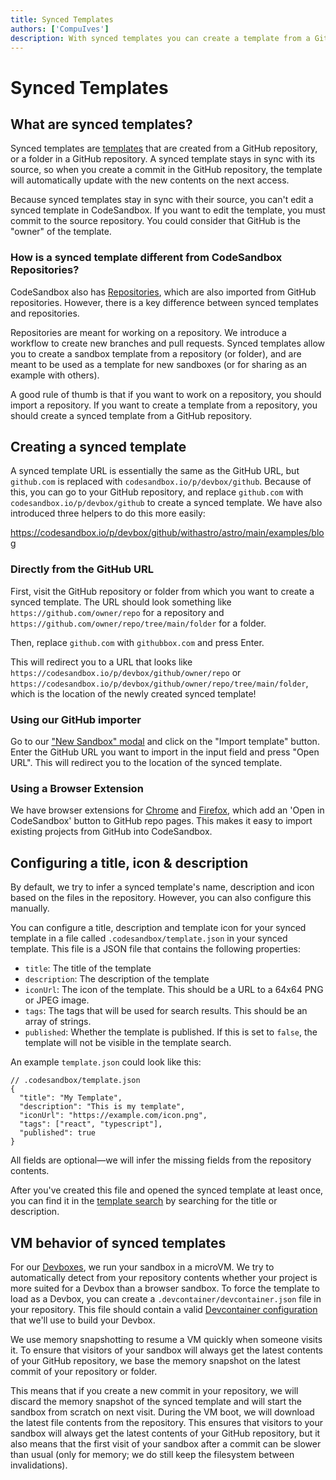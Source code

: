 ```yaml
---
title: Synced Templates
authors: ['CompuIves']
description: With synced templates you can create a template from a GitHub repository that stays in sync with its source
---
```



# Synced Templates

## What are synced templates?

Synced templates are [templates](https://codesandbox.io/docs/learn/devboxes/templates) that are created from a GitHub repository, or a folder in a GitHub repository. A synced template stays in sync with its source, so when you create a commit in the GitHub repository, the template will automatically update with the new contents on the next access.

<Callout>
  Because synced templates stay in sync with their source, you can't edit a synced template in CodeSandbox. If you want to edit the template, you must commit to the source repository. You could consider that GitHub is the "owner" of the template.
</Callout>

### How is a synced template different from CodeSandbox Repositories?

CodeSandbox also has [Repositories](https://codesandbox.io/docs/learn/repositories/overview), which are also imported from GitHub repositories. However, there is a key difference between synced templates and repositories.

Repositories are meant for working on a repository. We introduce a workflow to create new branches and pull requests. Synced templates allow you to create a sandbox template from a repository (or folder), and are meant to be used as a template for new sandboxes (or for sharing as an example with others).

A good rule of thumb is that if you want to work on a repository, you should import a repository. If you want to create a template from a repository, you should create a synced template from a GitHub repository.

## Creating a synced template

A synced template URL is essentially the same as the GitHub URL, but `github.com` is replaced with `codesandbox.io/p/devbox/github`. Because of this, you can go to your GitHub repository, and replace `github.com` with `codesandbox.io/p/devbox/github` to create a synced template. We have also introduced three helpers to do this more easily:

https://codesandbox.io/p/devbox/github/withastro/astro/main/examples/blog

### Directly from the GitHub URL

First, visit the GitHub repository or folder from which you want to create a synced template. The URL should look something like `https://github.com/owner/repo` for a repository and `https://github.com/owner/repo/tree/main/folder` for a folder.

Then, replace `github.com` with `githubbox.com` and press Enter.

This will redirect you to a URL that looks like `https://codesandbox.io/p/devbox/github/owner/repo` or `https://codesandbox.io/p/devbox/github/owner/repo/tree/main/folder`, which is the location of the newly created synced template!

### Using our GitHub importer

Go to our ["New Sandbox" modal](https://codesandbox.io/s) and click on the "Import template" button. Enter the GitHub URL you want to import in the input field and press "Open URL". This will redirect you to the location of the synced template.

### Using a Browser Extension

We have browser extensions for
[Chrome](https://chrome.google.com/webstore/detail/open-in-codesandbox/hdidglkcgdolpoijdckmafdnddjoglia)
and [Firefox](https://addons.mozilla.org/en-GB/firefox/addon/codesandbox/),
which add an 'Open in CodeSandbox' button to GitHub repo pages. This makes it
easy to import existing projects from GitHub into CodeSandbox.

## Configuring a title, icon & description

By default, we try to infer a synced template's name, description and icon based on the files in the repository. However, you can also configure this manually.

You can configure a title, description and template icon for your synced template in a file called `.codesandbox/template.json` in your synced template. This file is a JSON file that contains the following properties:

- `title`: The title of the template
- `description`: The description of the template
- `iconUrl`: The icon of the template. This should be a URL to a 64x64 PNG or JPEG image.
- `tags`: The tags that will be used for search results. This should be an array of strings.
- `published`: Whether the template is published. If this is set to `false`, the template will not be visible in the template search.

An example `template.json` could look like this:

```jsonc
// .codesandbox/template.json
{
  "title": "My Template",
  "description": "This is my template",
  "iconUrl": "https://example.com/icon.png",
  "tags": ["react", "typescript"],
  "published": true
}
```

All fields are optional—we will infer the missing fields from the repository contents.

After you've created this file and opened the synced template at least once, you can find it in the [template search](https://codesandbox.io/d) by searching for the title or description.

## VM behavior of synced templates

For our [Devboxes](https://codesandbox.io/docs/learn/sandboxes/overview?tab=cloud), we run your sandbox in a microVM. We try to automatically detect from your repository contents whether your project is more suited for a Devbox than a browser sandbox. To force the template to load as a Devbox, you can create a `.devcontainer/devcontainer.json` file in your repository. This file should contain a valid [Devcontainer configuration](https://codesandbox.io/docs/learn/environment/devcontainers) that we'll use to build your Devbox.

We use memory snapshotting to resume a VM quickly when someone visits it. To ensure that visitors of your sandbox will always get the latest contents of your GitHub repository, we base the memory snapshot on the latest commit of your repository or folder.

This means that if you create a new commit in your repository, we will discard the memory snapshot of the synced template and will start the sandbox from scratch on next visit. During the VM boot, we will download the latest file contents from the repository. This ensures that visitors to your sandbox will always get the latest contents of your GitHub repository, but it also means that the first visit of your sandbox after a commit can be slower than usual (only for memory; we do still keep the filesystem between invalidations).

